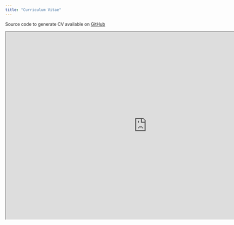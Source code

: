 ```yaml
---
title: "Curriculum Vitae"
---
```


Source code to generate CV available on [GitHub](https://github.com/ddelcastillof/cv){target="_blank"}

<iframe width="900" height="600" src="https://nbviewer.org/github/ddelcastillof/cv/blob/main/cv.pdf" title="Information">
</iframe>